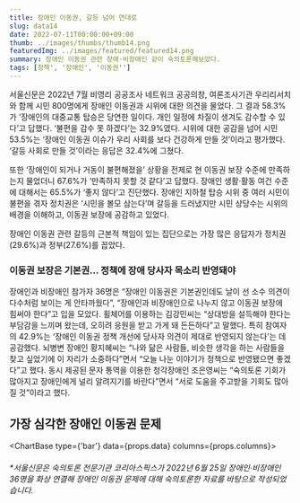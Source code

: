 ```yaml
---
title: 장애인 이동권, 갈등 넘어 연대로
slug: data14
date: 2022-07-11T00:00:00+09:00
thumb: ../images/thumbs/thumb14.png
featuredImg: ../images/featured/featured14.png
summary: 장애인 이동권 관련 장애·비장애인 같이 숙의토론해보았다.
tags: [정책', '장애인', '이동권'']
---
```


서울신문은 2022년 7월 비영리 공공조사 네트워크 공공의창, 여론조사기관 우리리서치와 함께 시민 800명에게 장애인 이동권과 시위에 대한 의견을 물었다. 그 결과 58.3%가 ‘장애인의 대중교통 탑승은 당연한 일이다. 개인 일정에 차질이 생겨도 감수할 수 있다’고 답했다. ‘불편을 감수 못 하겠다’는 32.9%였다. 시위에 대한 공감을 넘어 시민 53.5%는 ‘장애인 이동권 이슈가 우리 사회를 보다 건강하게 만들 것’이라고 평가했다. ‘갈등 사회로 만들 것’이라는 응답은 32.4%에 그쳤다.

또한 ‘장애인이 되거나 거동이 불편해졌을’ 상황을 전제로 현 이동권 보장 수준에 만족하는지 물었더니 67.6%가 ‘만족하지 못할 것 같다’고 답했다. 장애인 생활·활동 여건 수준에 대해서는 65.5%가 ‘좋지 않다’고 진단했다. 장애인 지하철 탑승 시위 중 여러 시민이 불편을 겪자 정치권은 ‘시민을 볼모 삼는다’며 갈등을 드러냈지만 시민 상당수는 시위의 배경을 이해하고, 이동권 보장에 공감하고 있었다.

장애인 이동권 관련 갈등의 근본적 책임이 있는 집단으로는 가장 많은 응답자가 정치권(29.6%)과 정부(27.6%)를 꼽았다.


### 이동권 보장은 기본권… 정책에 장애 당사자 목소리 반영돼야

장애인과 비장애인 참가자 36명은 “장애인 이동권은 기본권인데도 날이 선 소수 의견이 다수처럼 보이는 게 안타까웠다”, “장애인과 비장애인으로 나누지 않고 이동권 보장에 힘써야 한다”고 입을 모았다. 휠체어를 이용하는 김강민씨는 “상대방을 설득해야 한다는 부담감을 느끼며 왔는데, 오히려 응원을 받고 가게 돼 든든하다”고 말했다. 특히 참여자의 42.9%는 ‘장애인 이동권 정책 개선에 당사자 의견이 제대로 반영되지 않는다’는 데 공감했다. 뇌병변 장애인 황지혜씨는 “나와 닮은 사람들, 비슷한 생각을 하는 사람들을 찾고 싶었기에 이 자리가 소중하다”면서 “오늘 나눈 이야기가 정책으로 반영됐으면 좋겠다”고 했다. 동시 제공된 문자 통역을 이용한 청각장애인 조은영씨는 “숙의토론 기회가 많아지고 장애인에게 널리 알려지기를 바란다”면서 “서로 도움을 주고받을 기회도 많아질 것”이라고 했다. 



## 가장 심각한 장애인 이동권 문제

<ChartBase type={'bar'} data={props.data} columns={props.columns}></ChartBase>


###### *서울신문은 숙의토론 전문기관 코리아스픽스가 2022년 6월 25일 장애인·비장애인 36명을 화상 연결해 장애인 이동권 문제에 대해 숙의토론한 자료를 바탕으로 작성되었습니다.
